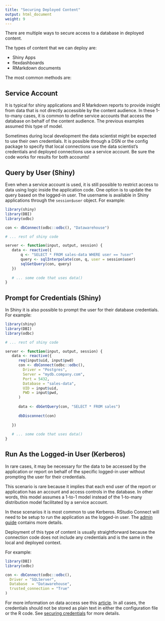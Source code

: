 ```yaml
---
title: "Securing Deployed Content"
output: html_document
weight: 9
---
```


There are multiple ways to secure access to a database in deployed content. 

The types of content that we can deploy are: 

- Shiny Apps
- flexdashboards  
- RMarkdown documents

The most common methods are:

## Service Account

It is typical for shiny applications and R Markdown reports to provide insight
from data that is not directly accessible by the content audience. In these
1-to-many cases, it is common to define service accounts that access the
database on behalf of the content audience.  The previous examples assumed this
type of model.

Sometimes during local development the data scientist might be expected to use
their own credentials. It is possible through a DSN or the config package to
specify that local connections use the data scientist's credentials and deployed
connections use a service account. Be sure the code works for results for both
accounts!

## Query by User (Shiny)

Even when a service account is used, it is still possible to restrict access to
data using logic inside the application code. One option is to update the query
based on the logged-in user. The username is available in Shiny applications
through the `session$user` object. For example:

```r
library(shiny)
library(DBI)
library(odbc)

con <- dbConnect(odbc::odbc(), "Datawarehouse")

# ... rest of shiny code 

server <- function(input, output, session) {
   data <- reactive({
       q <- "SELECT * FROM sales-data WHERE user == ?user"
       query <- sqlInterpolate(con, q, user = session$user)
       sqlGetQuery(con, query)
   })
   
   # ... some code that uses data()
}

```

## Prompt for Credentials (Shiny)

In Shiny it is also possible to prompt the user for their database credentials. For example:

```r
library(shiny)
library(DBI)
library(odbc)

# ... rest of shiny code 

server <- function(input, output, session) {
   data <- reactive({
      req(input$uid, input$pwd)
      con <- dbConnect(odbc::odbc(),
        Driver = "Postgres",
        Server = "mydb.company.com",
        Port = 5432,
        Database = "sales-data",
        UID = input$uid,
        PWD = input$pwd,
      )
      
      data <- dbGetQuery(con, "SELECT * FROM sales")
      
      dbDisconnect(con)
   
   })
   
   # ... some code that uses data()
}

```

## Run As the Logged-in User (Kerberos)

In rare cases, it may be necessary for the data to be accessed by the
application or report on behalf of the specific logged-in user without prompting
the user for their credentials.

This scenario is rare because it implies that each end user of the report or
application has an account and access controls in the database. In other words,
this model assumes a 1-to-1 model instead of the 1-to-many distribution model
facilitated by a service account.

In these scenarios it is most common to use Kerberos. RStudio Connect will need
to be setup to run the application as the logged-in user. The [admin guide](http://docs.rstudio.com/connect/admin/process-management.html#process-management-runas-current)
contains more details.

Deployment of this type of content is usually straightforward because the
connection code does not include any credentials and is the same in the local
and deployed context.

For example:

```r
library(DBI)
library(odbc)

con <- dbConnect(odbc::odbc(),
  Driver = "SQLServer",
  Database  = "Datawarehouse",
  trusted_connection = "True"
)
```

For more information on data access see this [article](https://support.rstudio.com/hc/en-us/articles/236020708-Strategies-for-connecting-Shiny-applications-to-databases). In all cases, the
credentials should not be stored as plain text in either the configuration file
or the R code. See [securing credentials](keyring.html) for more details.

